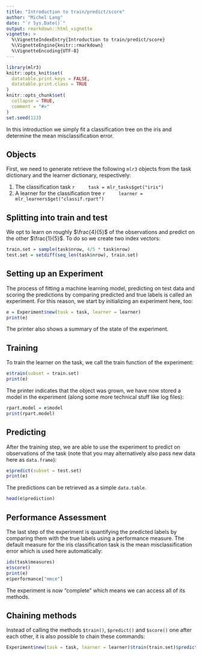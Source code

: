 ```yaml
---
title: "Introduction to train/predict/score"
author: "Michel Lang"
date: "`r Sys.Date()`"
output: rmarkdown::html_vignette
vignette: >
  %\VignetteIndexEntry{Introduction to train/predict/score}
  %\VignetteEngine{knitr::rmarkdown}
  %\VignetteEncoding{UTF-8}
---
```


```r
library(mlr3)
knitr::opts_knit$set(
  datatable.print.keys = FALSE,
  datatable.print.class = TRUE
)
knitr::opts_chunk$set(
  collapse = TRUE,
  comment = "#>"
)
set.seed(123)
```

In this introduction we simply fit a classification tree on the iris and determine the mean misclassification error.

## Objects

First, we need to generate retrieve the following `mlr3` objects from the task dictionary and the learner dictionary, respectively:

1. The classification task
    ```r
    task = mlr_tasks$get("iris")
    ```
2. A learner for the classification tree
    ```r
    learner = mlr_learners$get("classif.rpart")
    ```

## Splitting into train and test

We opt to learn on roughly $\frac{4}{5}$ of the observations and predict on the other $\frac{1}{5}$.
To do so we create two index vectors:

```r
train.set = sample(task$nrow, 4/5 * task$nrow)
test.set = setdiff(seq_len(task$nrow), train.set)
```

## Setting up an Experiment

The process of fitting a machine learning model, predicting on test data and scoring the predictions by comparing predicted and true labels is called an experiment.
For this reason, we start by initializing an experiment here, too:

```r
e = Experiment$new(task = task, learner = learner)
print(e)
```

The printer also shows a summary of the state of the experiment.


## Training

To train the learner on the task, we call the train function of the experiment:

```r
e$train(subset = train.set)
print(e)
```
The printer indicates that the object was grown, we have now stored a model in the experiment (along some more technical stuff like log files):
```r
rpart.model = e$model
print(rpart.model)
```

## Predicting

After the training step, we are able to use the experiment to predict on observations of the task (note that you may alternatively also pass new data here as `data.frame`):
```r
e$predict(subset = test.set)
print(e)
```
The predictions can be retrieved as a simple `data.table`.
```r
head(e$prediction)
```

## Performance Assessment

The last step of the experiment is quantifying the predicted labels by comparing them with the true labels using a performance measure.
The default measure for the iris classification task is the mean misclassification error which is used here automatically:
```r
ids(task$measures)
e$score()
print(e)
e$performance["mmce"]
```

The experiment is now "complete" which means we can access all of its methods.


## Chaining methods

Instead of calling the methods `$train()`, `$predict()` and `$score()` one after each other, it is also possible to chain these commands:
```r
Experiment$new(task = task, learner = learner)$train(train.set)$predict(test.set)$score()
```
